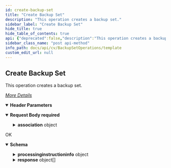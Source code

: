 ```yaml
---
id: create-backup-set
title: "Create Backup Set"
description: "This operation creates a backup set."
sidebar_label: "Create Backup Set"
hide_title: true
hide_table_of_contents: true
api: {"deprecated":false,"description":"This operation creates a backup set.\n\n[_More Details_](http://documentation.commvault.com/commvault/v11/article?p=features/rest_api/operations/post_backup_set.htm)\n","operationId":"Create Backup Set","parameters":[{"description":"","in":"header","name":"Authtoken","required":true,"schema":{"example":"{{TOKEN}}","type":"string"}}],"requestBody":{"content":{"application/json":{"schema":{"type":"object","properties":{"association":{"type":"object","properties":{"entity":{"type":"array","items":{"type":"object","properties":{"clientName":{"type":"string"},"subclientName":{"type":"string"},"backupsetName":{"type":"string"},"instanceName":{"type":"string"},"appName":{"type":"string"}}}}}}},"x-examples":{"Example 1":{"association":{"entity":[{"clientName":"{{clientName}}","subclientName":"default","backupsetName":"ff5bd3eb-923c-4341-a9b6-cf96291985e6","instanceName":"DefaultInstanceName","appName":"File System"}]}}}},"examples":{"Example 1":{"value":{"association":{"entity":[{"clientName":"{{clientName}}","subclientName":"default","backupsetName":"ff5bd3eb-923c-4341-a9b6-cf96291985e6","instanceName":"DefaultInstanceName","appName":"File System"}]}}}}}},"description":"","required":true},"tags":["Backup Set Operations"],"responses":{"200":{"description":"OK","content":{"application/json":{"schema":{"type":"object","properties":{"processinginstructioninfo":{"type":"object","properties":{"attributes":{"type":"array","items":{"type":"object","properties":{"name":{"type":"string"},"value":{"type":"string"}}}}}},"response":{"type":"array","items":{"type":"object","properties":{"errorCode":{"type":"integer"},"entity":{"type":"object","properties":{"srmReportSet":{"type":"integer"},"type":{"type":"integer"},"applicationId":{"type":"integer"},"backupsetId":{"type":"integer"},"srmReportType":{"type":"integer"},"clientSidePackage":{"type":"boolean"},"clientId":{"type":"integer"},"_type_":{"type":"integer"},"consumeLicense":{"type":"boolean"}}}}}}},"x-examples":{"Example 1":{"processinginstructioninfo":{"attributes":[{"name":"exitval","value":"0"}]},"response":[{"errorCode":0,"entity":{"srmReportSet":0,"type":0,"applicationId":33,"backupsetId":231,"srmReportType":0,"clientSidePackage":true,"clientId":2,"_type_":0,"consumeLicense":true}}]}}},"examples":{"Example 1":{"value":{"processinginstructioninfo":{"attributes":[{"name":"exitval","value":"0"}]},"response":[{"errorCode":0,"entity":{"srmReportSet":0,"type":0,"applicationId":33,"backupsetId":231,"srmReportType":0,"clientSidePackage":true,"clientId":2,"_type_":0,"consumeLicense":true}}]}}}}}}},"method":"post","path":"/Backupset","servers":[{"url":"http://{hostname}/webconsole/api","variables":{"hostname":{"default":"localhost","description":"Webconsole"}}}],"jsonRequestBodyExample":{"association":{"entity":[{"clientName":"string","subclientName":"string","backupsetName":"string","instanceName":"string","appName":"string"}]}},"info":{"title":"Template","contact":{},"version":"1.0","description":"Template"},"postman":{"name":"Create Backup Set","description":{"content":"This operation creates a backup set.\n\n[_More Details_](http://documentation.commvault.com/commvault/v11/article?p=features/rest_api/operations/post_backup_set.htm)\n","type":"text/plain"},"url":{"path":["Backupset"],"host":["{{baseUrl}}"],"query":[],"variable":[]},"header":[{"disabled":false,"description":{"content":"(Required) ","type":"text/plain"},"key":"Authtoken","value":""},{"key":"Content-Type","value":"application/json"},{"key":"Accept","value":"application/json"}],"method":"POST","body":{"mode":"raw","raw":"\"\"","options":{"raw":{"language":"json"}}}}}
sidebar_class_name: "post api-method"
info_path: docs/api/cv/BackupSetOperations/template
custom_edit_url: null
---
```



## Create Backup Set



This operation creates a backup set.

[_More Details_](http://documentation.commvault.com/commvault/v11/article?p=features/rest_api/operations/post_backup_set.htm)


<details style={{"marginBottom":"1rem"}} data-collapsed={false} open={true}><summary style={{}}><strong>Header Parameters</strong></summary><div><ul><ParamsItem className={"paramsItem"} param={{"description":"","in":"header","name":"Authtoken","required":true,"schema":{"example":"{{TOKEN}}","type":"string"}}}></ParamsItem></ul></div></details><MimeTabs><TabItem label={"application/json"} value={"application/json-schema"}><details style={{}} data-collapsed={false} open={true}><summary style={{"textAlign":"left"}}><strong>Request Body</strong><strong style={{"fontSize":"var(--ifm-code-font-size)","color":"var(--openapi-required)"}}> required</strong></summary><div style={{"textAlign":"left","marginLeft":"1rem"}}></div><ul style={{"marginLeft":"1rem"}}><SchemaItem collapsible={true} className={"schemaItem"}><details style={{}}><summary style={{}}><strong>association</strong><span style={{"opacity":"0.6"}}> object</span></summary><div style={{"marginLeft":"1rem"}}><SchemaItem collapsible={true} className={"schemaItem"}><details style={{}}><summary style={{}}><strong>entity</strong><span style={{"opacity":"0.6"}}> object[]</span></summary><div style={{"marginLeft":"1rem"}}><SchemaItem collapsible={false} name={"clientName"} required={false} deprecated={undefined} schemaDescription={undefined} schemaName={"string"} qualifierMessage={undefined} defaultValue={undefined}></SchemaItem><SchemaItem collapsible={false} name={"subclientName"} required={false} deprecated={undefined} schemaDescription={undefined} schemaName={"string"} qualifierMessage={undefined} defaultValue={undefined}></SchemaItem><SchemaItem collapsible={false} name={"backupsetName"} required={false} deprecated={undefined} schemaDescription={undefined} schemaName={"string"} qualifierMessage={undefined} defaultValue={undefined}></SchemaItem><SchemaItem collapsible={false} name={"instanceName"} required={false} deprecated={undefined} schemaDescription={undefined} schemaName={"string"} qualifierMessage={undefined} defaultValue={undefined}></SchemaItem><SchemaItem collapsible={false} name={"appName"} required={false} deprecated={undefined} schemaDescription={undefined} schemaName={"string"} qualifierMessage={undefined} defaultValue={undefined}></SchemaItem></div></details></SchemaItem></div></details></SchemaItem></ul></details></TabItem></MimeTabs><div><ApiTabs><TabItem label={"200"} value={"200"}><div>

OK

</div><div><MimeTabs schemaType={"response"}><TabItem label={"application/json"} value={"application/json"}><SchemaTabs><TabItem label={"Schema"} value={"Schema"}><details style={{}} data-collapsed={false} open={true}><summary style={{"textAlign":"left"}}><strong>Schema</strong></summary><div style={{"textAlign":"left","marginLeft":"1rem"}}></div><ul style={{"marginLeft":"1rem"}}><SchemaItem collapsible={true} className={"schemaItem"}><details style={{}}><summary style={{}}><strong>processinginstructioninfo</strong><span style={{"opacity":"0.6"}}> object</span></summary><div style={{"marginLeft":"1rem"}}><SchemaItem collapsible={true} className={"schemaItem"}><details style={{}}><summary style={{}}><strong>attributes</strong><span style={{"opacity":"0.6"}}> object[]</span></summary><div style={{"marginLeft":"1rem"}}><SchemaItem collapsible={false} name={"name"} required={false} deprecated={undefined} schemaDescription={undefined} schemaName={"string"} qualifierMessage={undefined} defaultValue={undefined}></SchemaItem><SchemaItem collapsible={false} name={"value"} required={false} deprecated={undefined} schemaDescription={undefined} schemaName={"string"} qualifierMessage={undefined} defaultValue={undefined}></SchemaItem></div></details></SchemaItem></div></details></SchemaItem><SchemaItem collapsible={true} className={"schemaItem"}><details style={{}}><summary style={{}}><strong>response</strong><span style={{"opacity":"0.6"}}> object[]</span></summary><div style={{"marginLeft":"1rem"}}><SchemaItem collapsible={false} name={"errorCode"} required={false} deprecated={undefined} schemaDescription={undefined} schemaName={"integer"} qualifierMessage={undefined} defaultValue={undefined}></SchemaItem><SchemaItem collapsible={true} className={"schemaItem"}><details style={{}}><summary style={{}}><strong>entity</strong><span style={{"opacity":"0.6"}}> object</span></summary><div style={{"marginLeft":"1rem"}}><SchemaItem collapsible={false} name={"srmReportSet"} required={false} deprecated={undefined} schemaDescription={undefined} schemaName={"integer"} qualifierMessage={undefined} defaultValue={undefined}></SchemaItem><SchemaItem collapsible={false} name={"type"} required={false} deprecated={undefined} schemaDescription={undefined} schemaName={"integer"} qualifierMessage={undefined} defaultValue={undefined}></SchemaItem><SchemaItem collapsible={false} name={"applicationId"} required={false} deprecated={undefined} schemaDescription={undefined} schemaName={"integer"} qualifierMessage={undefined} defaultValue={undefined}></SchemaItem><SchemaItem collapsible={false} name={"backupsetId"} required={false} deprecated={undefined} schemaDescription={undefined} schemaName={"integer"} qualifierMessage={undefined} defaultValue={undefined}></SchemaItem><SchemaItem collapsible={false} name={"srmReportType"} required={false} deprecated={undefined} schemaDescription={undefined} schemaName={"integer"} qualifierMessage={undefined} defaultValue={undefined}></SchemaItem><SchemaItem collapsible={false} name={"clientSidePackage"} required={false} deprecated={undefined} schemaDescription={undefined} schemaName={"boolean"} qualifierMessage={undefined} defaultValue={undefined}></SchemaItem><SchemaItem collapsible={false} name={"clientId"} required={false} deprecated={undefined} schemaDescription={undefined} schemaName={"integer"} qualifierMessage={undefined} defaultValue={undefined}></SchemaItem><SchemaItem collapsible={false} name={"_type_"} required={false} deprecated={undefined} schemaDescription={undefined} schemaName={"integer"} qualifierMessage={undefined} defaultValue={undefined}></SchemaItem><SchemaItem collapsible={false} name={"consumeLicense"} required={false} deprecated={undefined} schemaDescription={undefined} schemaName={"boolean"} qualifierMessage={undefined} defaultValue={undefined}></SchemaItem></div></details></SchemaItem></div></details></SchemaItem></ul></details></TabItem><TabItem label={"Example (from schema)"} value={"Example (from schema)"}><ResponseSamples responseExample={"{\n  \"processinginstructioninfo\": {\n    \"attributes\": [\n      {\n        \"name\": \"string\",\n        \"value\": \"string\"\n      }\n    ]\n  },\n  \"response\": [\n    {\n      \"errorCode\": 0,\n      \"entity\": {\n        \"srmReportSet\": 0,\n        \"type\": 0,\n        \"applicationId\": 0,\n        \"backupsetId\": 0,\n        \"srmReportType\": 0,\n        \"clientSidePackage\": true,\n        \"clientId\": 0,\n        \"_type_\": 0,\n        \"consumeLicense\": true\n      }\n    }\n  ]\n}"} language={"json"}></ResponseSamples></TabItem><TabItem label={" Example 1"} value={" Example 1"}><ResponseSamples responseExample={"{\n  \"processinginstructioninfo\": {\n    \"attributes\": [\n      {\n        \"name\": \"exitval\",\n        \"value\": \"0\"\n      }\n    ]\n  },\n  \"response\": [\n    {\n      \"errorCode\": 0,\n      \"entity\": {\n        \"srmReportSet\": 0,\n        \"type\": 0,\n        \"applicationId\": 33,\n        \"backupsetId\": 231,\n        \"srmReportType\": 0,\n        \"clientSidePackage\": true,\n        \"clientId\": 2,\n        \"_type_\": 0,\n        \"consumeLicense\": true\n      }\n    }\n  ]\n}"} language={"json"}></ResponseSamples></TabItem></SchemaTabs></TabItem></MimeTabs></div></TabItem></ApiTabs></div>
      